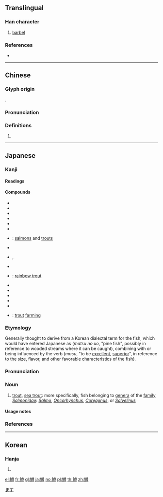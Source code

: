 {{character info/new}}
{{also|鳟}}
==Translingual==

===Han character===
{{Han char|rn=195|rad=魚|as=12|sn=23|four=28346|canj=NFTWI|ids=⿰魚尊}}

# [[barbel]]

===References===
* {{Han ref|kx=1478.120|dkj=46492|dj=2009.330|hdz=74715.030|uh=9C52|ud=40018|bh=F857|bd=63575}}

----

==Chinese==
{{zh-forms|s=鳟}}

===Glyph origin===
{{Han etym}}
{{Han compound|魚|尊|c1=s|t1=fish|c2=p|ls=psc}}.

===Pronunciation===
{{zh-pron
|m=zūn
|c=zyun6,zyun1,zeon1
|h=pfs=
|md=
|mn=
|w=
|mc=y
|oc=y
|cat=
}}

===Definitions===
{{zh-hanzi}}

# {{rfdef|lang=zh}}

----

==Japanese==

===Kanji===
{{ja-kanji|grade=n|rs=魚12}}

====Readings====
{{ja-readings
|goon=[[ぞん]] (zon)
|kanon=[[そん]] (son)
|kun=[[ます]] (masu)
}}

====Compounds====
{{der-top|Compounds}}
* {{ja-r|鯇鱒|あめます}}
* {{ja-r|樺太鱒|からふとます}}
* {{ja-r|河鱒|かわます}}
* {{ja-r|銀鱒|ぎんます}}
* {{ja-r|国鱒|くにます}}
* {{ja-r|黒鱒|くろます}}
* {{ja-r|鮭鱒|けいそん}}: [[salmon]]s and [[trout]]s
* {{ja-r|桜鱒|さくらます}}
* {{ja-r|五月鱒|さつきます}}, {{ja-r|皐月鱒|さつきます}}
* {{ja-r|背張鱒|せっぱります}}
* {{ja-r|虹鱒|にじます}}: [[rainbow trout]]
* {{ja-r|姫鱒|ひめます}}
* {{ja-r|琵琶鱒|びわます}}
* {{ja-r|紅鱒|べにます}}
* {{ja-r|鱒茸|ますたけ}}
* {{ja-r|鱒の介|ます の すけ}}
* {{ja-r|養鱒|ようそん}}: [[trout]] [[farm]]ing
{{der-bottom}}

{{wikipedia|lang=ja}}
{{ja-kanjitab|ます|yomi=k}}

===Etymology===
Generally thought to derive from a Korean dialectal term for the fish, which would have entered Japanese as {{l|ja|松}}{{l|ja|魚}} (''matsu no uo'', "pine fish", possibly in reference to wooded streams where it can be caught), combining with or being influenced by the verb {{l|ja|増す}} (''masu'', "to be [[excellent]], [[superior]]", in reference to the size, flavor, and other favorable characteristics of the fish).

===Pronunciation===
{{ja-pron|yomi=k|ます|acc=0|acc_ref=DJR|acc2=2|acc2_ref=DJR,NHK}}

===Noun===
{{ja-noun|ます|マス}}

# [[trout]], [[sea trout]]: more specifically, fish belonging to [[genera]] of the [[family]] ''[[Salmonidae]]'': ''[[Salmo]]'', ''[[Oncorhynchus]]'', ''[[Coregonus]]'', or ''[[Salvelinus]]''

====Usage notes====
{{U:ja:biology|マス}}

===References===
<references/>

[[Category:ja:Salmonids|ます]]

----

==Korean==

===Hanja===
{{ko-hanja|hangeul=준|eumhun=|rv=jun|mr=chun|y=cwun}}

# {{defn|lang=ko|sort=魚12}}

[[el:鱒]]
[[fr:鱒]]
[[gl:鱒]]
[[ja:鱒]]
[[no:鱒]]
[[pl:鱒]]
[[th:鱒]]
[[zh:鱒]]